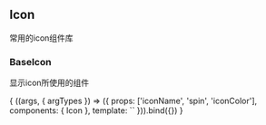 


<Meta title="asset/Icon" />

## Icon

常用的icon组件库

### BaseIcon

显示icon所使用的组件

<Preview>
    <Story name='icon' args={{
        iconName: 'music',
        spin: false,
        iconColor: '#ccc'
    }}
        argTypes={{
            iconColor: { control: 'color' }
        }}
    >{
        ((args, { argTypes }) => ({
            props: ['iconName', 'spin', 'iconColor'],
            components: {
                Icon
            },
            template: `<Icon
                :iconName='iconName'
                :spin='spin'
                :fontColor='iconColor'></Icon>`
        })).bind({})
    }</Story>
</Preview>